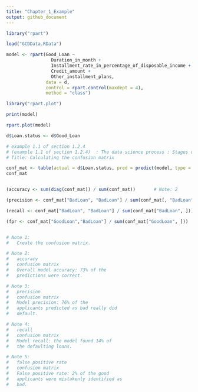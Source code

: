 ```yaml
---
title: "Chapter_1_Example"
output: github_document
---
```


```r
library("rpart")

load("GCDData.RData")

model <- rpart(Good_Loan ~ 
                 Duration_in_month +
                 Installment_rate_in_percentage_of_disposable_income +
                 Credit_amount +
                 Other_installment_plans,
               data = d,
               control = rpart.control(maxdept = 4),
               method = "class")
```

```r
library("rpart.plot")

print(model)

rpart.plot(model)
```

```r
d$Loan.status <- d$Good_Loan
```


```r
# example 1.1 of section 1.2.4 
# (example 1.1 of section 1.2.4)  : The data science process : Stages of a data science project : Model evaluation and critique 
# Title: Calculating the confusion matrix 

conf_mat <- table(actual = d$Loan.status, pred = predict(model, type = 'class'))  	# Note: 1 
conf_mat


(accuracy <- sum(diag(conf_mat)) / sum(conf_mat))   	# Note: 2 

(precision <- conf_mat["BadLoan", "BadLoan"] / sum(conf_mat[, "BadLoan"])) 	# Note: 3 

(recall <- conf_mat["BadLoan", "BadLoan"] / sum(conf_mat["BadLoan", ])) 	# Note: 4 

(fpr <- conf_mat["GoodLoan","BadLoan"] / sum(conf_mat["GoodLoan", ])) 	# Note: 5 


# Note 1: 
#   Create the confusion matrix. 

# Note 2: 
#   accuracy 
#   confusion matrix 
#   Overall model accuracy: 73% of the 
#   predictions were correct. 

# Note 3: 
#   precision 
#   confusion matrix 
#   Model precision: 76% of the 
#   applicants predicted as bad really did 
#   default. 

# Note 4: 
#   recall 
#   confusion matrix 
#   Model recall: the model found 14% of 
#   the defaulting loans. 

# Note 5: 
#   false positive rate 
#   confusion matrix 
#   False positive rate: 2% of the good 
#   applicants were mistakenly identified as 
#   bad. 
```
